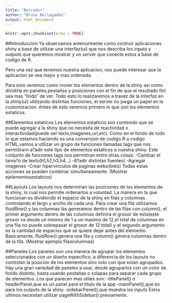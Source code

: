 ---
title: "Borrador"
author: "Bruno Bellagamba"
output: html_document
---

```{r setup, include=FALSE}
knitr::opts_chunk$set(echo = TRUE)
```
##Introduccion
Ya observamos anteriormente como contruir aplicaciones shiny a base de utilizar una interfaz(ui) que nos describa los inputs y outputs que queremos mostrar y un server que conecte estos a base de codigo de R.

Pero una vez que tenemos nuestra aplicacion, nos puede interesar que la aplicacion se vea mejor y mas ordenada.

Para esto veremos como mover los elementos dentro de la shiny asi como dividirla en paneles,pestañas y posiciones con el fin de que el resultado finl sea mas "lindo" de ver.
Todo esto lo realizaremos a travez de la interfaz en la shiny(ui) utilizando distintas funciones, el server no juega un papel en la customizacion.
Antes de esto veremos primero lo que son los elementos estaticos.

##Elementos estaticos
Los elementos estaticos son contenido que se puede agregar a la shiny que no necesita de reactividad o interactividad(puede ser texto,imagenes,url,etc).
Como en el fondo de todo lo que estamos haciendo es una conversion de codigo R a codigo HTML,vamos a utilizar un grupo de funciones llamadas tags que nos permitirarn a?adir este tipo de elementos estaticos a nuestra shiny.
Este conjunto de funciones tags nos permitiran entre otras cosas:
  -Cambiar el tama?o de texto(h1,h2,h3,h4...)
  -A?adir distintas fuentes(
  -Agregar imagenes
  -Crear hipervinculos de paginas webs(links)
Todas estas acciones se pueden combinar simultaneamente.
(Mostrar ejelementosestaticos)


##Layouts
Los layouts nos determinan las posiciones de los elementos de la shiny, lo cual nos permite ordenarlos a voluntad.
La manera en la que funcionan es dividiendo el espacio de la shiny en filas y columnas controlando el largo y ancho de cada una.
Para crear una fila utilizamos fluidRow() y las columnas las generamos dentro de las filas con column(), el primer argumento dentro de las columnas definira el grosor de esta(este grosor va desde un minimo de 1 a un maximo de 12,el total de columnas en una fila no puede sobrepasar el grosor de 12 total) y el segundo argumento es la cantidad de espacios que se quiere dejar antes del elemento.
Basicamente, fluidRow() genera una fila y column() genera columnas dentro de la fila.
(Mostrar ejemplo filascolumnas)

##Paneles
Los paneles son una manera de agrupar los elementos seleccionados con un diseño especifico, a diferencia de los layouts no controlan la posicion de los elementos sino solo con que estan agrupados.
Hay una gran variedad de paneles a usar, desde agruparlos con un color de fondo distinto, hasta usando pestañas o solapas para separar cada grupo de elementos.
Los que parecen mas utiles son:
  -titlePanel() o headerPanel,que es un panel para el titulo de la app
  -mainPanel(),que es para los outputs de la shiny
  -sidebarPanel(),que muestra los inputs
Estos ultimos necesitan utilizar pageWithSidebar() previamente.



